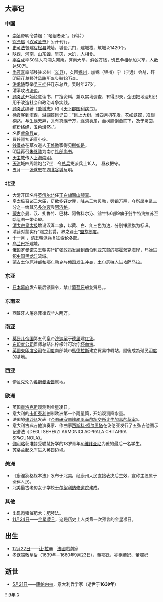 {{yearTOC|1639|明'''[[崇祯|崇祯]]十二年'''；清'''[[崇德|崇德]]四年'''；越南后黎朝'''[[陽和|陽和]]五年'''，莫朝'''[[顺德_(莫朝)|顺德]]二年'''；日本'''[[寬永|寬永]]十六年'''}}

== 大事记 ==
=== 中国 ===
*[[崇祯|崇祯]]帝明令禁烟：“嗜烟者死”。（鸦片）
*[[徐光启|徐光启]]《[[农政全书|农政全书]]》公开刊行。
*[[史可法|史可法]]督建[[宿松县|宿松县]]城墙，城设六门，建城楼，筑城垛1420个。
*[[陕西省|陕西]]、[[河南省|河南]]、[[山东省|山东]]蝗、旱灾，大饥，人相食。
*[[李自成|李自成]]率50骑人马闯入河南。河南大旱，斛谷万钱，饥民争相参加义军，人数达50万。
*[[尚可喜|尚可喜]]率部移驻义州（[[义县|义县]]），久围[[锦州市|锦州]]，加锦（锦州）宁（宁远）会战，歼明蓟辽总督[[洪承疇|洪承畴]]所率步骑13万众。
*[[洪承疇|洪承畴]]荐举[[吴三桂|吴三桂]]任辽东总兵，吴时年27岁。
*清军攻占[[济南市|济南]]。
*[[顧炎武|顾炎武]]开始锐意读书，广搜资料，兼以实地调查，有得即录，企图把地理知识用于改造社会和政治斗争实践。
*[[顧炎武|顾炎武]]编著《[[肇域志|肇域志]]》和《[[天下郡国利病书|天下郡国利病书]]》。
*[[徐霞客|徐霞客]]到滇西，游[[蝴蝶泉|蝴蝶泉]]记曰：“泉上大树，当四月初花发，花如蛱蝶，须翅栩然，与生蝶无异，又有真蝶千万，连须钩足，自树巅倒悬而下，及于泉面，缤纷络绎，五色焕然。”。
*名臣[[盧象昇|盧象昇]]故。
*[[冒襄|冒辟疆]]初识[[董小宛|董小宛]]。
*[[钱谦益|钱谦益]]在草衣道人[[王修微|王修微]]家得见[[柳如是|柳如是]]。
*明廷再召[[朱继祚|朱继祚]]为南京[[礼部尚书|礼部尚书]]。
*[[天主教|天主教]]传入[[上海市|上海]][[崇明|崇明]]。
*[[天津市|天津]]城四周建炮台7坐，令[[总兵|总兵]]拨派兵士10人， 昼夜把守。
*五月——[[张献忠|张献忠]]在[[湖北省|湖北]][[谷城县|谷城]]反明。

=== 北亚 ===
*大清开国名将[[英俄尔岱|英俄尔岱]]任[[正白旗|正白旗]][[固山额真|固山额真]]。
*[[愛新覺羅·皇太極|皇太极]]召诸王大臣，历数[[愛新覺羅·多鐸|多铎]]之罪，降[[亲王|亲王]]为[[贝勒|贝勒]]，罚银万两，夺所属[[牛彔|牛录]]三分之一给其兄[[多爾袞|多尔衮]]和[[愛新覺羅·阿濟格|阿济格]]。
*[[蒙古|蒙古]]奈曼、汉、扎鲁特、巴林、阿鲁科尔沁、翁牛特6部9旗于翁牛特海拉苏至哈达图一带会盟。
*[[愛新覺羅·皇太極|清太宗]][[愛新覺羅·皇太極|皇太极]]增设汉军二旗，以黄、白、红三色为边，分别镶黑旗为标识。
*清廷对蒙实行“赐之封爵，界之疆土”[[清代蒙古|盟旗制度]]。
*十一月 ，清王朝派兵复征[[索伦|索伦]]各部。
*[[乌兰巴托|乌兰巴托]]建城。
*[[俄国|俄国]][[罗曼诺夫皇朝|罗曼诺夫王朝]]实行扩张政策发展到[[西伯利亚|西伯利亚]]东部的[[鄂霍次克|鄂霍茨克]]海岸，开始进犯[[中国|中国]][[黑龙江|黑龙江]]流域。
*[[蒙古|蒙古]][[土尔扈特|土尔扈特部]][[和鄂尔勒克|和鄂尔勒克]]与[[俄国|俄国]]发生冲突，[[土尔扈特人|土尔扈特人]]进攻[[萨马拉|萨马拉]]。

=== 东亚 ===
*[[日本|日本]][[幕府_(日本)|幕府]]发布最后锁国令，禁止[[葡萄牙|葡萄牙]]船隻貿易。。
=== 东南亚 ===
*西班牙人屠杀菲律宾华人两万。
=== 南亚 ===
*[[莫卧儿帝国|莫卧儿帝国]]第五代皇帝[[沙贾汗|沙迦罕]]于[[德里|德里]]建[[德里红堡|红堡]]。
*[[东印度公司|东印度公司]]医师总结出柠檬汁可治疗[[壞血病|坏血病]]。
*[[英國東印度公司|英國東印度公司]]在[[印度|印度]]南部城市[[馬德拉斯|馬德拉斯]]建立貿易中轉站，隨後成為殖民[[印度|印度]]的基地。
=== 西亚 ===
*伊拉克沦为[[奥斯曼帝国|奥斯曼帝国]]属地。
=== 欧洲 ===
*英国[[霍洛克斯|霍洛克斯]]观测到金星凌日。
*意大利的[[卡斯泰利|卡斯泰利]]创制欧洲第一个雨量筒，开始观测降水量。
*法国的[[迪沙格|迪沙格]]发表《[[企图研究圆锥和平面的相交所发生的事的草案|企图研究圆锥和平面的相交所发生的事的草案]]》。
*意大利古典吉他演奏家、作曲家[[西斯科·柯尔贝塔|西斯科·柯尔贝塔]]在波伦亚发行了五弦吉他图示记谱法《DEGLI SEHERZI ARMONICI AOPRALA CHITARRA SPAGUNOLA》。
*[[伽利略·伽利莱|伽利略]]获准接受聪慧好学的18岁青年[[V.维维亚尼|V.维维亚尼]]为他的最后一名学生。
*苏格兰起义军进入英国边境。
=== 美洲 ===
*《康涅狄格根本法》发布于北美，经康州人民直接表决后生效，宣称主权属于全体人民。
*北美最古老的女子学校[[于尔絮利纳修道院|于尔絮利纳修道院]]建成。
=== 其他 ===
*出现肉猪催肥术：肥猪法。
*[[11月24日|11月24日]]——[[金星凌日|金星凌日]]，这是历史上人类第一次预言的金星凌日。

== 出生 ==
*[[12月22日|12月22日]]——[[让·拉辛|让·拉辛]]，[[法國|法國]]戲劇家
*[[孝獻端敬皇后|孝獻端敬皇后]]（1639年－1660年9月23日），董鄂氏，亦稱董妃、董鄂妃

== 逝世 ==
{{Wikisource year mention}}
*[[5月21日|5月21日]]——[[康帕内拉|康帕内拉]]，意大利哲学家（逝世于'''1639年'''）

[[Category:1639年|*]]
[[Category:1630年代|9年]]
[[Category:17世纪各年|3]]